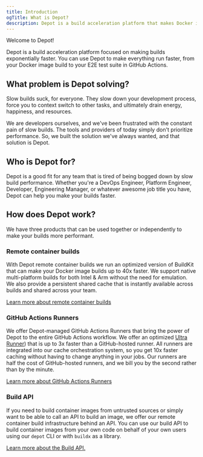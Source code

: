 ```yaml
---
title: Introduction
ogTitle: What is Depot?
description: Depot is a build acceleration platform that makes Docker image builds up to 40x faster and provides faster GitHub Actions runners at half the cost.
---
```


Welcome to Depot!

Depot is a build acceleration platform focused on making builds exponentially faster. You can use Depot to make everything run faster, from your Docker image build to your E2E test suite in GitHub Actions.

## What problem is Depot solving?

Slow builds suck, for everyone. They slow down your development process, force you to context switch to other tasks, and ultimately drain energy, happiness, and resources.

We are developers ourselves, and we've been frustrated with the constant pain of slow builds. The tools and providers of today simply don't prioritize performance. So, we built the solution we've always wanted, and that solution is Depot.

## Who is Depot for?

Depot is a good fit for any team that is tired of being bogged down by slow build performance. Whether you're a DevOps Engineer, Platform Engineer, Developer, Engineering Manager, or whatever awesome job title you have, Depot can help you make your builds faster.

## How does Depot work?

We have three products that can be used together or independently to make your builds more performant.

### Remote container builds

With Depot remote container builds we run an optimized version of BuildKit that can make your Docker image builds up to 40x faster. We support native multi-platform builds for both Intel & Arm without the need for emulation. We also provide a persistent shared cache that is instantly available across builds and shared across your team.

[Learn more about remote container builds](/docs/container-builds/overview)

### GitHub Actions Runners

We offer Depot-managed GitHub Actions Runners that bring the power of Depot to the entire GitHub Actions workflow. We offer an optimized [Ultra Runner](/docs/github-actions/overview)) that is up to 3x faster than a GitHub-hosted runner. All runners are integrated into our cache orchestration system, so you get 10x faster caching without having to change anything in your jobs. Our runners are half the cost of GitHub-hosted runners, and we bill you by the second rather than by the minute.

[Learn more about GitHub Actions Runners](/docs/github-actions/overview)

### Build API

If you need to build container images from untrusted sources or simply want to be able to call an API to build an image, we offer our remote container build infrastructure behind an API. You can use our build API to build container images from your own code on behalf of your own users using our `depot` CLI or with `buildx` as a library.

[Learn more about the Build API.](/docs/api/overview)
